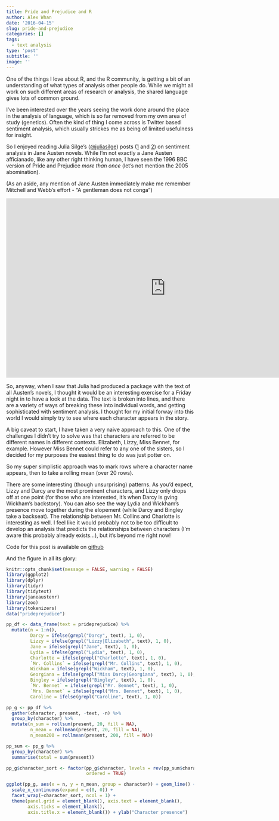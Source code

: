 ```yaml
---
title: Pride and Prejudice and R
author: Alex Whan
date: '2016-04-15'
slug: pride-and-prejudice
categories: []
tags:
  - text analysis
type: 'post'
subtitle: ''
image: ''
---
```


One of the things I love about R, and the R community, is getting a bit of an understanding of what types of analysis other people do. While we might all work on such different areas of research or analysis, the shared language gives lots of common ground.

I've been interested over the years seeing the work done around the place in the analysis of language, which is so far removed from my own area of study (genetics). Often the kind of thing I come across is Twitter based sentiment analysis, which usually strickes me as being of limited usefulness for insight. 

So I enjoyed reading Julia Silge's ([\@juliasilge](https://twitter.com/juliasilge/)) posts ([1](http://juliasilge.com/blog/You-Must-Allow-Me/) and [2](http://juliasilge.com/blog/If-I-Loved-NLP-Less/)) on sentiment analysis in Jane Austen novels. While I'm not exactly a Jane Austen afficianado, like any other right thinking human, I have seen the 1996 BBC version of Pride and Prejudice *more than once* (let's not mention the 2005 abomination). 

(As an aside, any mention of Jane Austen immediately make me remember Mitchell and Webb's effort - "A gentleman does not conga")

<iframe width="854" height="480" src="https://www.youtube.com/embed/gTchxR4suto" frameborder="0" allowfullscreen></iframe>

So, anyway, when I saw that Julia had produced a package with the text of all Austen's novels, I thought it would be an interesting exercise for a Friday night in to have a look at the data. The text is broken into lines, and there are a variety of ways of breaking these into individual words, and getting sophisticated with sentiment analysis. I thought for my initial forway into this world I would simply try to see where each character appears in the story.

A big caveat to start, I have taken a very naive approach to this. One of the challenges I didn't try to solve was that characters are referred to be different names in different contexts. Elizabeth, Lizzy, Miss Bennet, for example. However Miss Bennet could refer to any one of the sisters, so I decided for my purposes the easiest thing to do was just potter on.

So my super simplistic approach was to mark rows where a character name appears, then to take a rolling mean (over 20 rows). 

There are some interesting (though unsurprising) patterns. As you'd expect, Lizzy and Darcy are the most prominent characters, and Lizzy only drops off at one point (for those who are interested, it's when Darcy is gving Wickham's backstory). You can also see the way Lydia and Wickham's presence move together during the elopement (while Darcy and Bingley take a backseat). The relationship between Mr. Collins and Charlotte is interesting as well. I feel like it would probably not to be too difficult to develop an analysis that predicts the relationships between characters (I'm aware this probably already exists...), but it's beyond me right now!

Code for this post is available on [github](https://github.com/alexwhan/alexwhan.com/blob/master/content/post/2016-04-15-pride-and-prejudice/index.en.Rmd)

And the figure in all its glory:

```r
knitr::opts_chunk$set(message = FALSE, warning = FALSE)
library(ggplot2)
library(dplyr)
library(tidyr)
library(tidytext)
library(janeaustenr)
library(zoo)
library(tokenizers)
data("prideprejudice")

pp_df <- data_frame(text = prideprejudice) %>% 
  mutate(n = 1:n(),
         Darcy = ifelse(grepl("Darcy", text), 1, 0),
         Lizzy = ifelse(grepl("Lizzy|Elizabeth", text), 1, 0),
         Jane = ifelse(grepl("Jane", text), 1, 0),
         Lydia = ifelse(grepl("Lydia", text), 1, 0),
         Charlotte = ifelse(grepl("Charlotte", text), 1, 0),
         `Mr. Collins` = ifelse(grepl("Mr. Collins", text), 1, 0),
         Wickham = ifelse(grepl("Wickham", text), 1, 0),
         Georgiana = ifelse(grepl("Miss Darcy|Georgiana", text), 1, 0),
         Bingley = ifelse(grepl("Bingley", text), 1, 0),
         `Mr. Bennet` = ifelse(grepl("Mr. Bennet", text), 1, 0),
         `Mrs. Bennet` = ifelse(grepl("Mrs. Bennet", text), 1, 0),
         Caroline = ifelse(grepl("Caroline", text), 1, 0))

pp_g <- pp_df %>% 
  gather(character, present, -text, -n) %>% 
  group_by(character) %>% 
  mutate(n_sum = rollsum(present, 20, fill = NA),
         n_mean = rollmean(present, 20, fill = NA),
         n_mean200 = rollmean(present, 200, fill = NA))

pp_sum <- pp_g %>% 
  group_by(character) %>% 
  summarise(total = sum(present))

pp_g$character_sort <- factor(pp_g$character, levels = rev(pp_sum$character[order(pp_sum$total)]),
                              ordered = TRUE)
```

```r
ggplot(pp_g, aes(x = n, y = n_mean, group = character)) + geom_line() +
  scale_x_continuous(expand = c(0, 0)) +
  facet_wrap(~character_sort, ncol = 1) +
  theme(panel.grid = element_blank(), axis.text = element_blank(),
        axis.ticks = element_blank(),
        axis.title.x = element_blank()) + ylab("Character presence")
  
```
